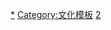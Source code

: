 {{Catnav|頁面分類|總類|維基百科模板|按内容分类的模板}}
{{Catnav|頁面分類|宗教}}
{{Template category}}

[[Category:宗教|*]]
[[Category:文化模板|Category:文化模板]]
[[Category:按内容分类的模板|2]]